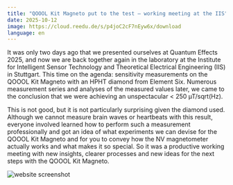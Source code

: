 ```yaml
---
title: "QOOOL Kit Magneto put to the test – working meeting at the IIS"
date: 2025-10-12
image: https://cloud.reedu.de/s/p4joC2cF7nEyw6x/download
language: en
---
```


It was only two days ago that we presented ourselves at Quantum Effects 2025, and now we are back together again in the laboratory at the Institute for Intelligent Sensor Technology and Theoretical Electrical Engineering (IIS) in Stuttgart. This time on the agenda: sensitivity measurements on the QOOOL Kit Magneto with an HPHT diamond from Element Six. Numerous measurement series and analyses of the measured values later, we came to the conclusion that we were achieving an unspectacular < 250 µT/sqrt(Hz).

This is not good, but it is not particularly surprising given the diamond used. Although we cannot measure brain waves or heartbeats with this result, everyone involved learned how to perform such a measurement professionally and got an idea of what experiments we can devise for the QOOOL Kit Magneto and for you to convey how the NV magnetometer actually works and what makes it so special. So it was a productive working meeting with new insights, clearer processes and new ideas for the next steps with the QOOOL Kit Magneto.

![website screenshot](https://cloud.reedu.de/s/p4joC2cF7nEyw6x/download)








